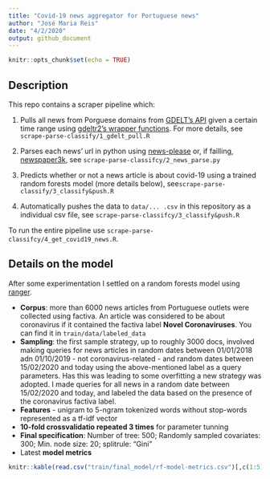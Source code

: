 ```yaml
---
title: "Covid-19 news aggregator for Portuguese news"
author: "José Maria Reis"
date: "4/2/2020"
output: github_document
---
```


```r
knitr::opts_chunk$set(echo = TRUE)
```

## Description

This repo contains a scraper pipeline which:

1. Pulls all news from Porguese domains from [GDELT's API](https://www.gdeltproject.org/) given a certain time range using [gdeltr2's wrapper functions](https://github.com/abresler/gdeltr2). For more details, see ``scrape-parse-classify/1_gdelt_pull.R``

2. Parses each news' url in python using [news-please](https://github.com/fhamborg/news-please) or, if failling, [newspaper3k](https://newspaper.readthedocs.io/en/latest/), see ``scrape-parse-classifcy/2_news_parse.py``

3. Predicts whether or not a news article is about covid-19 using a trained random forests model (more details below), see``scrape-parse-classify/3_classify&push.R``

4. Automatically pushes the data to ``data/... .csv`` in this repository as a individual csv file, see ``scrape-parse-classifcy/3_classify&push.R``

To run the entire pipeline use ``scrape-parse-classifcy/4_get_covid19_news.R``.

## Details on the model

After some experimentation I settled on a random forests model using [ranger](https://cran.r-project.org/web/packages/ranger/index.html). 

* **Corpus**: more than 6000 news articles from Portuguese outlets were collected using factiva. An article was considered to be about coronavirus if it contained the factiva label **Novel Coronaviruses**. You can find it in ``train/data/labeled_data``
* **Sampling**: the first sample strategy, up to roughly 3000 docs, involved making queries for news articles in random dates between 01/01/2018 adn 01/10/2019 - not coronavirus-related - and random dates between 15/02/2020 and today using the above-mentioned label as a query parameters. Has this was leading to some overfitting a new strategy was adopted. I made queries for all news in a random date between 15/02/2020 and today, and labeled the data based on the presence of the coronavirus factiva label.
* **Features** - unigram to 5-ngram tokenized words without stop-words represented as a tf-idf vector
* **10-fold crossvalidatio repeated 3 times** for parameter tunning
* **Final specification**: Number of tree: 500; Randomly sampled covariates: 300; Min. node size: 20; splitrule: "Gini"
* Latest **model metrics**

```r
knitr::kable(read.csv("train/final_model/rf-model-metrics.csv")[,c(1:5)], format = "markdown")
```


